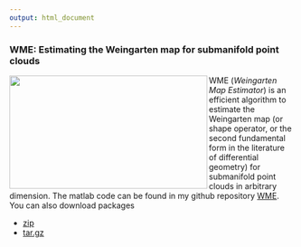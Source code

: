 ```yaml
---
output: html_document
---
```


### **WME**: Estimating the Weingarten map for submanifold point clouds  

<img align="left" src="images/idea.png" width="350px" height="200px">

WME (*Weingarten Map Estimator*) is an efficient algorithm to estimate the Weingarten map (or shape operator, or the second fundamental form in the literature of differential geometry) for submanifold point clouds in arbitrary dimension. The matlab code can be found in my github repository [WME](https://github.com/YueqiCao/WME.git). You can also download packages

- [zip](https://github.com/YueqiCao/WME/archive/v1.1.zip)
- [tar.gz](https://github.com/YueqiCao/WME/archive/v1.1.tar.gz)


